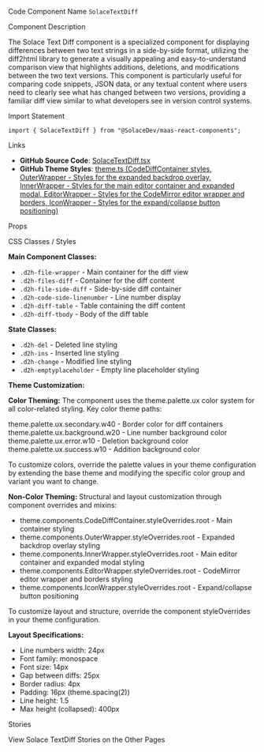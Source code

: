 
<Meta of={SolaceTextDiffStories} />

<Title>Text Diff</Title>

<Description of={SolaceTextDiffStories} />

<Subtitle>Code Component Name</Subtitle>
`SolaceTextDiff`

<Subtitle>Component Description</Subtitle>

The Solace Text Diff component is a specialized component for displaying differences between two text strings in a side-by-side format, utilizing the diff2html library to generate a visually appealing and easy-to-understand comparison view that highlights additions, deletions, and modifications between the two text versions. This component is particularly useful for comparing code snippets, JSON data, or any textual content where users need to clearly see what has changed between two versions, providing a familiar diff view similar to what developers see in version control systems.

<Subtitle>Import Statement</Subtitle>

```tsx
import { SolaceTextDiff } from "@SolaceDev/maas-react-components";
```

<Subtitle>Links</Subtitle>

- **GitHub Source Code**: [SolaceTextDiff.tsx](https://github.com/SolaceDev/maas-react-components/blob/main/src/components/SolaceTextDiff.tsx)
- **GitHub Theme Styles**: <a href="https://github.com/SolaceDev/maas-react-components/blob/main/src/resources/theme.ts#:~:text=CodeDiffContainer" target="_blank">theme.ts (CodeDiffContainer styles, OuterWrapper - Styles for the expanded backdrop overlay, InnerWrapper - Styles for the main editor container and expanded modal, EditorWrapper - Styles for the CodeMirror editor wrapper and borders, IconWrapper - Styles for the expand/collapse button positioning)</a>

<Subtitle>Props</Subtitle>

<ArgTypes of={SolaceTextDiffStories} />

<Subtitle>CSS Classes / Styles</Subtitle>

**Main Component Classes:**

- `.d2h-file-wrapper` - Main container for the diff view
- `.d2h-files-diff` - Container for the diff content
- `.d2h-file-side-diff` - Side-by-side diff container
- `.d2h-code-side-linenumber` - Line number display
- `.d2h-diff-table` - Table containing the diff content
- `.d2h-diff-tbody` - Body of the diff table

**State Classes:**

- `.d2h-del` - Deleted line styling
- `.d2h-ins` - Inserted line styling
- `.d2h-change` - Modified line styling
- `.d2h-emptyplaceholder` - Empty line placeholder styling

**Theme Customization:**

**Color Theming:**
The component uses the theme.palette.ux color system for all color-related styling. Key color theme paths:

<div style={{ display: "flex", alignItems: "center", margin: "8px 0" }}>
	<div
		style={{
			width: "16px",
			height: "16px",
			backgroundColor: "#CFD3D9",
			border: "1px solid rgba(0,0,0,0.2)",
			borderRadius: "3px",
			marginRight: "8px"
		}}
	></div>
	<span>theme.palette.ux.secondary.w40 - Border color for diff containers</span>
</div>
<div style={{ display: "flex", alignItems: "center", margin: "8px 0" }}>
	<div
		style={{
			width: "16px",
			height: "16px",
			backgroundColor: "#F7F8F9",
			border: "1px solid rgba(0,0,0,0.2)",
			borderRadius: "3px",
			marginRight: "8px"
		}}
	></div>
	<span>theme.palette.ux.background.w20 - Line number background color</span>
</div>
<div style={{ display: "flex", alignItems: "center", margin: "8px 0" }}>
	<div
		style={{
			width: "16px",
			height: "16px",
			backgroundColor: "#FDEDED",
			border: "1px solid rgba(0,0,0,0.2)",
			borderRadius: "3px",
			marginRight: "8px"
		}}
	></div>
	<span>theme.palette.ux.error.w10 - Deletion background color</span>
</div>
<div style={{ display: "flex", alignItems: "center", margin: "8px 0" }}>
	<div
		style={{
			width: "16px",
			height: "16px",
			backgroundColor: "#E6F5F2",
			border: "1px solid rgba(0,0,0,0.2)",
			borderRadius: "3px",
			marginRight: "8px"
		}}
	></div>
	<span>theme.palette.ux.success.w10 - Addition background color</span>
</div>

To customize colors, override the palette values in your theme configuration by extending the base theme and modifying the specific color group and variant you want to change.

**Non-Color Theming:**
Structural and layout customization through component overrides and mixins:

- theme.components.CodeDiffContainer.styleOverrides.root - Main container styling
- theme.components.OuterWrapper.styleOverrides.root - Expanded backdrop overlay styling
- theme.components.InnerWrapper.styleOverrides.root - Main editor container and expanded modal styling
- theme.components.EditorWrapper.styleOverrides.root - CodeMirror editor wrapper and borders styling
- theme.components.IconWrapper.styleOverrides.root - Expand/collapse button positioning

To customize layout and structure, override the component styleOverrides in your theme configuration.

**Layout Specifications:**

- Line numbers width: 24px
- Font family: monospace
- Font size: 14px
- Gap between diffs: 25px
- Border radius: 4px
- Padding: 16px (theme.spacing(2))
- Line height: 1.5
- Max height (collapsed): 400px

<Subtitle>Stories</Subtitle>

View Solace TextDiff Stories on the Other Pages
